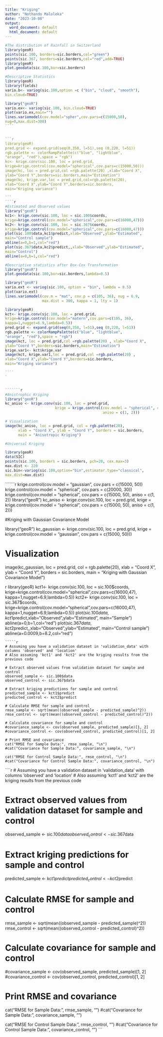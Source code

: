 ---
title: "Kriging"
author: "Nothando Maloleka"
date: "2023-10-08"
output:
  word_document: default
  html_document: default
---
```{r}

#The distribution of Rainfall in Switzerland
library(geoR)
points(sic.100, borders=sic.borders,col="green")
points(sic.367, borders=sic.borders,col="red",add=TRUE)
library(geoR)
plot.geodata(sic.100,bor=sic.borders)

#Descriptive Statistics 
library(geoR)
library(fields)
vario.b<- variog(sic.100,option =c ("bin", "cloud", "smooth"),
bin.cloud=TRUE)

```
`````{r}
library("geoR")
vario.ex<- variog(sic.100, bin.cloud=TRUE)
plot(vario.ex,main="")
lines.variomodel(cov.model="spher",cov.pars=c(15000,50),
nug=0,max.dist=300)
````


```{r}
library(geoR)
pred.grid <- expand.grid(seq(0,350, l=51),seq (0,220, l=51))
rgb.palette <- colorRampPalette(c("blue", "lightblue",
"orange", "red"),space = "rgb")
kc<- krige.conv(sic.100, loc = pred.grid,
krige=krige.control(cov.model="spherical",cov.pars=c(15000,50)))
image(kc, loc = pred.grid,col =rgb.palette(20) ,xlab="Coord X",
ylab="Coord Y",borders=sic.borders,main="Estimation")
image(kc, krige.var,loc = pred.grid,col=rgb.palette(20),
xlab="Coord X",ylab="Coord Y",borders=sic.borders,
main="Kriging variance")

```
````{r}
#Estimated and Observed values
library("geoR")
kc1<- krige.conv(sic.100, loc = sic.100$coords,
krige=krige.control(cov.model="spherical",cov.pars=c(16000,47)))
kc2<- krige.conv(sic.100, loc = sic.367$coords,
krige=krige.control(cov.model="spherical",cov.pars=c(16000,47)))
plot(sic.100$data,kc1$predict,xlab="Observed",ylab="Estimated",
main="Control sample")
abline(a=0,b=1,col="red")
plot(sic.367$data,kc2$predict,,xlab="Observed",ylab="Estimated",
main="Control")
abline(a=0,b=1,col="red")    

`````

````{r}
#Descriptive statistics after Box-Cox Transformation
library("geoR")
plot.geodata(sic.100,bor=sic.borders,lambda=0.5)
````
``````{r}
library("geoR")
vario.ext <- variog(sic.100, option = "bin", lambda = 0.5)
plot(vario.ext)
lines.variomodel(cov.m = "mat", cov.p = c(105, 36), nug = 6.9,
                 max.dist = 300, kappa = 1, lty = 1)
``````



`````{r}
library(geoR)
kct<- krige.conv(sic.100, loc = pred.grid,
krige=krige.control(cov.model="matern",cov.pars=c(105, 36),
kappa=1,nugget=6.9,lambda=0.5))
pred.grid <- expand.grid(seq(0,350, l=51),seq (0,220, l=51))
rgb.palette <- colorRampPalette(c("blue", "lightblue",
"orange", "red"),space = "rgb")
image(kct, loc = pred.grid,col =rgb.palette(20) , xlab="Coord X",
ylab="Coord Y",borders=sic.borders,main="Estimation") 
krige.var1<- kct$krige.var
image(kct, krige.var1,loc = pred.grid,col =rgb.palette(20) ,
xlab="Coord X",ylab="Coord Y",borders=sic.borders,
main="Kriging variance")

````
`


```````{r}
#Anistrophic Kriging
library("geoR")
kc_aniso <- krige.conv(sic.100, loc = pred.grid,
                       krige = krige.control(cov.model = "spherical", cov.pars = c(15000, 50),
                                             aniso = c(1, 2)))

# Visualization
image(kc_aniso, loc = pred.grid, col = rgb.palette(20),
      xlab = "Coord X", ylab = "Coord Y", borders = sic.borders,
      main = "Anisotropic Kriging")

#Universal Kriging

library(geoR)
data(SIC)
points(sic.100, borders = sic.borders, pch=20, cex.max=3)
max.dist <- 220
sic.bin<-variog(sic.100,option="bin",estimator.type="classical",
max.dist=max.dist)

```````
```````{r}

krige.control(cov.model = "gaussian", cov.pars = c(15000, 50))
krige.control(cov.model = "spherical", cov.pars = c(20000, 30))
krige.control(cov.model = "spherical", cov.pars = c(15000, 50), aniso = c(1, 2))
library("geoR")
kc_aniso <- krige.conv(sic.100, loc = pred.grid,
                       krige = krige.control(cov.model = "spherical", cov.pars = c(15000, 50),
                                             aniso = c(1, 2)))

#Kriging with Gaussian Covariance Model

library("geoR")
kc_gaussian <- krige.conv(sic.100, loc = pred.grid,
                          krige = krige.control(cov.model = "gaussian", cov.pars = c(15000, 50)))

# Visualization
image(kc_gaussian, loc = pred.grid, col = rgb.palette(20),
      xlab = "Coord X", ylab = "Coord Y", borders = sic.borders,
      main = "Kriging with Gaussian Covariance Model")

`````
`````{r}
library(geoR)
kct1<- krige.conv(sic.100, loc = sic.100$coords,
krige=krige.control(cov.model="spherical",cov.pars=c(16000,47),
kappa=1,nugget=6.9,lambda=0.5))
kct2<- krige.conv(sic.100, loc = sic.367$coords,
krige=krige.control(cov.model="spherical",cov.pars=c(16000,47),
kappa=1,nugget=6.9,lambda=0.5))
plot(sic.100$data,kct1$predict,xlab="Observed",ylab="Estimated",
main="Sample")
abline(a=0,b=1,col="red")
plot(sic.367$data,kct2$predict,,xlab="Observed",ylab="Estimated",
main="Control sample")
abline(a=0.0009,b=8.2,col="red")



````
`````{r}

# Assuming you have a validation dataset in 'validation_data' with columns 'observed' and 'location'
# Also assuming 'kct1' and 'kct2' are the kriging results from the previous code

# Extract observed values from validation dataset for sample and control
observed_sample <- sic.100$data
observed_control <- sic.367$data  

# Extract kriging predictions for sample and control
predicted_sample <- kct1$predict
predicted_control <- kct2$predict

# Calculate RMSE for sample and control
rmse_sample <- sqrt(mean((observed_sample - predicted_sample)^2))
rmse_control <- sqrt(mean((observed_control - predicted_control)^2))

# Calculate covariance for sample and control
#covariance_sample <- cov(observed_sample, predicted_sample)[1, 2]
#covariance_control <- cov(observed_control, predicted_control)[1, 2]

# Print RMSE and covariance
cat("RMSE for Sample Data:", rmse_sample, "\n")
#cat("Covariance for Sample Data:", covariance_sample, "\n")

cat("RMSE for Control Sample Data:", rmse_control, "\n")
#cat("Covariance for Control Sample Data:", covariance_control, "\n")

````
````{r}
# Assuming you have a validation dataset in 'validation_data' with columns 'observed' and 'location'
# Also assuming 'kct1' and 'kct2' are the kriging results from the previous code

# Extract observed values from validation dataset for sample and control
observed_sample <- sic.100$data
observed_control <- sic.367$data  

# Extract kriging predictions for sample and control
predicted_sample <- kct1$predict
predicted_control <- kct2$predict

# Calculate RMSE for sample and control
rmse_sample <- sqrt(mean((observed_sample - predicted_sample)^2))
rmse_control <- sqrt(mean((observed_control - predicted_control)^2))

# Calculate covariance for sample and control
#covariance_sample <- cov(observed_sample, predicted_sample)[1, 2]
#covariance_control <- cov(observed_control, predicted_control)[1, 2]

# Print RMSE and covariance
cat("RMSE for Sample Data:", rmse_sample, "\n")
#cat("Covariance for Sample Data:", covariance_sample, "\n")

cat("RMSE for Control Sample Data:", rmse_control, "\n")
#cat("Covariance for Control Sample Data:", covariance_control, "\n")
```
